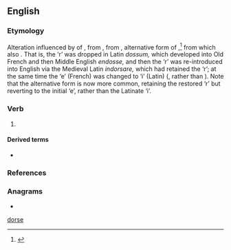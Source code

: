 ==English==

===Etymology===
Alteration influenced by {{der|en|ML.|indorso|indorsare}} of {{inh|en|enm|endosse}}, from {{der|en|fro|endosser||to put on back}}, from {{der|en|la|dossum}}, alternative form of {{m|la|dorsum||back}},<ref>{{R:Online Etymology Dictionary}}</ref> from which also {{m|en|dorsal||of the back}}. That is, the ‘r’ was dropped in Latin ''dossum,'' which developed into Old French and then Middle English ''endosse,'' and then the ‘r’ was re-introduced into English via the Medieval Latin ''indorsare,'' which had retained the ‘r’; at the same time the ‘e’ (French) was changed to ‘i’ (Latin) ({{m|en|in-}}, rather than {{m|en|en-}}). Note that the alternative form {{m|en|endorse}} is now more common, retaining the restored ‘r’ but reverting to the initial ‘e’, rather than the Latinate ‘i’.

===Verb===
{{en-verb|indors}}

# {{lb|en|British|India|rare}} {{alternative form of|en|endorse}}

====Derived terms====
* {{l|en|indorsement}}

===References===
<references/>

===Anagrams===
* {{anagrams|en|a=deinors|ordines|ride-ons|rosined|siredon|sordine}}

[[Category:English words prefixed with in-|dorse]]